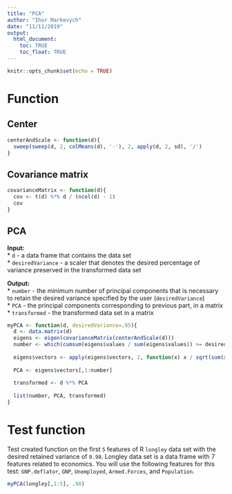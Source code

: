 ---
title: "PCA"
author: "Ihor Markevych"
date: "11/11/2019"
output: 
  html_document:
    toc: TRUE
    toc_float: TRUE
---

```{r setup, include=FALSE}
knitr::opts_chunk$set(echo = TRUE)
```

# Function 

## Center

```{r}
centerAndScale <- function(d){
  sweep(sweep(d, 2, colMeans(d), '-'), 2, apply(d, 2, sd), '/')
}
```

## Covariance matrix

```{r}
covarianceMatrix <- function(d){
  cov <- t(d) %*% d / (ncol(d) - 1)
  cov  
}
```

## PCA

**Input:**  
* `d` - a data frame that contains the data set  
* `desiredVariance` - a scaler that denotes the desired percentage of variance preserved in the transformed data set

**Output:**  
* `number` - the minimum number of principal components that is necessary to retain the desired variance specified by the user (`desiredVariance`)  
* `PCA` - the principal components corresponding to previous part, in a matrix   
* `transformed` - the transformed data set in a matrix

```{r}
myPCA <- function(d, desiredVariance=.95){
  d <- data.matrix(d)
  eigens <- eigen(covarianceMatrix(centerAndScale(d)))
  number <- which(cumsum(eigens$values / sum(eigens$values)) >= desiredVariance)[1]
  
  eigens$vectors <- apply(eigens$vectors, 2, function(x) x / sqrt(sum(x ^ 2)))
  
  PCA <- eigens$vectors[,1:number]
  
  transformed <- d %*% PCA
  
  list(number, PCA, transformed)
}
```

# Test function

Test created function on the first `5` features of R `longley` data set with the desired retained variance of `0.98`. Longley data set is a data frame with 7 features related to economics. You will use the following features for this test: `GNP.deflator`, `GNP`, `Unemployed`, `Armed.Forces`, and `Population`. 

```{r}
myPCA(longley[,1:5], .98)
```